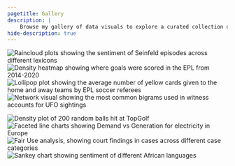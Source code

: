 ```yaml
---
pagetitle: Gallery
description: |
    Browse my gallery of data visuals to explore a curated collection of charts, graphs, and dashboards that bring data to life.
hide-description: true
---
```


<!-- ::: {.gallery-title}

<h1 class="title">Gallery</h1>

::: -->

::: {.column-screen-inset}
<div class="gallery-row">
<div class="gallery-column">
<img src="visuals/seinfeld-sentiment.png" alt="Raincloud plots showing the sentiment of Seinfeld episodes across different lexicons">
<img src="visuals/goals-foot.png" alt="Density heatmap showing where goals were scored in the EPL from 2014-2020">
<img src="visuals/soccer.png" alt="Lollipop plot showing the average number of yellow cards given to the home and away teams by EPL soccer referees">
<img src="visuals/ufo.png" alt="Network visual showing the most common bigrams used in witness accounts for UFO sightings">
</div>
<div class="gallery-column">
<img src="visuals/topgolf.png" alt="Density plot of 200 random balls hit at TopGolf">
<img src="visuals/owid-energy.png" alt="Faceted line charts showing Demand vs Generation for electricity in Europe">
<img src="visuals/fair-use.png" alt="Fair Use analysis, showing court findings in cases across different case categories">
<img src="visuals/african-languages.png" alt="Sankey chart showing sentiment of different African languages">
</div>
</div>

:::